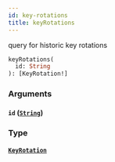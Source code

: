 ```yaml
---
id: key-rotations
title: keyRotations
---
```



query for historic key rotations

```graphql
keyRotations(
  id: String
): [KeyRotation!]
```


### Arguments

#### `id` ([`String`](/docs/testnet/graphql/scalars/string))




### Type

#### [`KeyRotation`](/docs/testnet/graphql/objects/key-rotation) 






